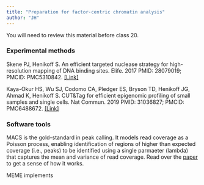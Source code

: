 ```yaml
---
title: "Preparation for factor-centric chromatin analysis"
author: "JH"
---
```


::: {.callout-important}
You will need to review this material before class 20.
:::

### Experimental methods

Skene PJ, Henikoff S. An efficient targeted nuclease strategy for high-resolution mapping of DNA binding sites. Elife. 2017 PMID: 28079019; PMCID: PMC5310842. [\[Link\]](https://pubmed.ncbi.nlm.nih.gov/28079019/)

Kaya-Okur HS, Wu SJ, Codomo CA, Pledger ES, Bryson TD, Henikoff JG, Ahmad K, Henikoff S. CUT&Tag for efficient epigenomic profiling of small samples and single cells. Nat Commun. 2019 PMID: 31036827; PMCID: PMC6488672. [[Link]](https://pubmed.ncbi.nlm.nih.gov/31036827/)

### Software tools

MACS is the gold-standard in peak calling. It models read coverage as a Poisson process, enabling identification of regions of higher than expected coverage (i.e., peaks) to be identified using a single parmaeter (lambda) that captures the mean and variance of read coverage. Read over the [paper](https://www.ncbi.nlm.nih.gov/pmc/articles/PMC2592715) to get a sense of how it works.

MEME implements 